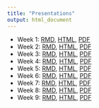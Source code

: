 ```yaml
---
title: "Presentations"
output: html_document
---
```


- Week 1: [RMD](https://github.com/making-data-science-count/s21-intro-to-data-sci-methods-in-ed/blob/main/presentations-week-1.Rmd), [HTML](slides/presentations-week-1.html), [PDF](slides/presentations-week-1.pdf)
- Week 2: [RMD](https://github.com/making-data-science-count/s21-intro-to-data-sci-methods-in-ed/blob/main/slides/presentations-week-2.Rmd), [HTML](slides/presentations-week-2.html), [PDF](slides/presentations-week-2.pdf)
- Week 3: [RMD](https://github.com/making-data-science-count/s21-intro-to-data-sci-methods-in-ed/blob/main/slides/presentations-week-3.Rmd), [HTML](slides/presentations-week-3.html), [PDF](slides/presentations-week-3.pdf)
- Week 4: [RMD](https://github.com/making-data-science-count/s21-intro-to-data-sci-methods-in-ed/blob/main/slides/presentations-week-4.Rmd), [HTML](slides/presentations-week-4.html), [PDF](slides/presentations-week-4.pdf)
- Week 5: [RMD](https://github.com/making-data-science-count/s21-intro-to-data-sci-methods-in-ed/blob/main/slides/presentations-week-5.Rmd), [HTML](slides/presentations-week-5.html), [PDF](slides/presentations-week-5.pdf)
- Week 6: [RMD](https://github.com/making-data-science-count/s21-intro-to-data-sci-methods-in-ed/blob/main/slides/presentations-week-6.Rmd), [HTML](slides/presentations-week-6.html), [PDF](slides/presentations-week-6.pdf)
- Week 7: [RMD](https://github.com/making-data-science-count/s21-intro-to-data-sci-methods-in-ed/blob/main/slides/presentations-week-7.Rmd), [HTML](slides/presentations-week-7.html), [PDF](slides/presentations-week-7.pdf)
- Week 8: [RMD](https://github.com/making-data-science-count/s21-intro-to-data-sci-methods-in-ed/blob/main/slides/presentations-week-8.Rmd), [HTML](slides/presentations-week-8.html), [PDF](slides/presentations-week-8.pdf)
- Week 9: [RMD](https://github.com/making-data-science-count/s21-intro-to-data-sci-methods-in-ed/blob/main/slides/presentations-week-9.Rmd), [HTML](slides/presentations-week-9.html), [PDF](slides/presentations-week-9.pdf)